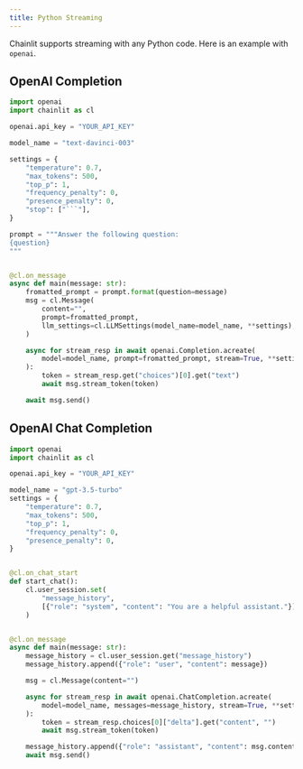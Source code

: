 ```yaml
---
title: Python Streaming
---
```


Chainlit supports streaming with any Python code. Here is an example with `openai`.

## OpenAI Completion

````python Code Example
import openai
import chainlit as cl

openai.api_key = "YOUR_API_KEY"

model_name = "text-davinci-003"

settings = {
    "temperature": 0.7,
    "max_tokens": 500,
    "top_p": 1,
    "frequency_penalty": 0,
    "presence_penalty": 0,
    "stop": ["```"],
}

prompt = """Answer the following question:
{question}
"""


@cl.on_message
async def main(message: str):
    fromatted_prompt = prompt.format(question=message)
    msg = cl.Message(
        content="",
        prompt=fromatted_prompt,
        llm_settings=cl.LLMSettings(model_name=model_name, **settings),
    )

    async for stream_resp in await openai.Completion.acreate(
        model=model_name, prompt=fromatted_prompt, stream=True, **settings
    ):
        token = stream_resp.get("choices")[0].get("text")
        await msg.stream_token(token)

    await msg.send()
````

## OpenAI Chat Completion

```python Code Example
import openai
import chainlit as cl

openai.api_key = "YOUR_API_KEY"

model_name = "gpt-3.5-turbo"
settings = {
    "temperature": 0.7,
    "max_tokens": 500,
    "top_p": 1,
    "frequency_penalty": 0,
    "presence_penalty": 0,
}


@cl.on_chat_start
def start_chat():
    cl.user_session.set(
        "message_history",
        [{"role": "system", "content": "You are a helpful assistant."}],
    )


@cl.on_message
async def main(message: str):
    message_history = cl.user_session.get("message_history")
    message_history.append({"role": "user", "content": message})

    msg = cl.Message(content="")

    async for stream_resp in await openai.ChatCompletion.acreate(
        model=model_name, messages=message_history, stream=True, **settings
    ):
        token = stream_resp.choices[0]["delta"].get("content", "")
        await msg.stream_token(token)

    message_history.append({"role": "assistant", "content": msg.content})
    await msg.send()
```
